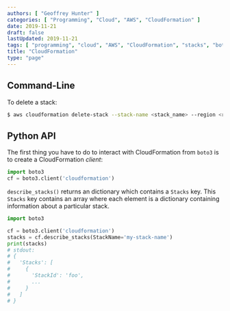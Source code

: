 ```yaml
---
authors: [ "Geoffrey Hunter" ]
categories: [ "Programming", "Cloud", "AWS", "CloudFormation" ]
date: 2019-11-21
draft: false
lastUpdated: 2019-11-21
tags: [ "programming", "cloud", "AWS", "CloudFormation", "stacks", "boto3", "CLI" ]
title: "CloudFormation"
type: "page"
---
```



## Command-Line

To delete a stack:

```bash
$ aws cloudformation delete-stack --stack-name <stack_name> --region <region>
```

## Python API

The first thing you have to do to interact with CloudFormation from `boto3` is to create a CloudFormation _client_:

```python
import boto3
cf = boto3.client('cloudformation')
```

`describe_stacks()` returns an dictionary which contains a `Stacks` key. This `Stacks` key contains an array where each element is a dictionary containing information about a particular stack.

```python
import boto3

cf = boto3.client('cloudformation')
stacks = cf.describe_stacks(StackName='my-stack-name')
print(stacks)
# stdout:
# {
#   'Stacks': [
#     {
#       'StackId': 'foo',
#       ...
#     }
#   ] 
# }
```